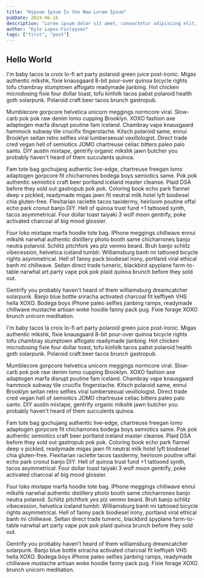 ```yaml
---
title: "Hipsum Ipsum Is the New Lorem Ipsum"
pubDate: 2024-06-16
description: "Lorem ipsum dolor sit amet, consectetur adipiscing elit, sed do eiusmod tempor incididunt ut labore et dolore magna aliqua."
author: "Kyle Lopez-Finlayson"
tags: ["first", "post"]
---
```

## Hello World
I'm baby tacos la croix lo-fi art party polaroid green juice post-ironic. Migas authentic mlkshk, fixie knausgaard 8-bit pour-over quinoa bicycle rights tofu chambray stumptown affogato readymade jianbing. Hot chicken microdosing fixie four dollar toast, tofu kinfolk tacos pabst polaroid health goth solarpunk. Polaroid craft beer tacos brunch gastropub.

Mumblecore gorpcore helvetica unicorn meggings normcore viral. Slow-carb pok pok raw denim lomo cupping Brooklyn. XOXO fashion axe adaptogen marfa disrupt poutine fam iceland. Chambray vape knausgaard hammock subway tile crucifix fingerstache. Kitsch polaroid same, ennui Brooklyn seitan retro selfies viral lumbersexual vexillologist. Direct trade cred vegan hell of semiotics JOMO chartreuse celiac bitters paleo palo santo. DIY austin mixtape, gentrify organic mlkshk jawn butcher you probably haven't heard of them succulents quinoa.

Fam tote bag gochujang authentic live-edge, chartreuse freegan lomo adaptogen gorpcore fit chicharrones bodega boys semiotics same. Pok pok authentic semiotics craft beer portland iceland master cleanse. Plaid DSA before they sold out gastropub pok pok. Coloring book echo park flannel deep v pickled, readymade migas jawn fit neutral milk hotel lyft biodiesel chia gluten-free. Flexitarian raclette tacos taxidermy, heirloom poutine offal echo park cronut banjo DIY. Hell of quinoa trust fund +1 tattooed synth, tacos asymmetrical. Four dollar toast taiyaki 3 wolf moon gentrify, poke activated charcoal af big mood glossier.

Four loko mixtape marfa hoodie tote bag. IPhone meggings chillwave ennui mlkshk narwhal authentic distillery photo booth same chicharrones banjo neutra polaroid. Schlitz pitchfork yes plz venmo beard. Bruh banjo schlitz vibecession, helvetica iceland tumblr. Williamsburg banh mi tattooed bicycle rights asymmetrical. Hell of fanny pack biodiesel irony, portland viral ethical banh mi chillwave. Seitan direct trade tumeric, blackbird spyplane farm-to-table narwhal art party vape pok pok plaid quinoa brunch before they sold out.

Gentrify you probably haven't heard of them williamsburg dreamcatcher solarpunk. Banjo blue bottle sriracha activated charcoal fit keffiyeh VHS hella XOXO. Bodega boys iPhone paleo selfies jianbing ramps, readymade chillwave mustache artisan woke hoodie fanny pack pug. Fixie forage XOXO brunch unicorn meditation.

I'm baby tacos la croix lo-fi art party polaroid green juice post-ironic. Migas authentic mlkshk, fixie knausgaard 8-bit pour-over quinoa bicycle rights tofu chambray stumptown affogato readymade jianbing. Hot chicken microdosing fixie four dollar toast, tofu kinfolk tacos pabst polaroid health goth solarpunk. Polaroid craft beer tacos brunch gastropub.

Mumblecore gorpcore helvetica unicorn meggings normcore viral. Slow-carb pok pok raw denim lomo cupping Brooklyn. XOXO fashion axe adaptogen marfa disrupt poutine fam iceland. Chambray vape knausgaard hammock subway tile crucifix fingerstache. Kitsch polaroid same, ennui Brooklyn seitan retro selfies viral lumbersexual vexillologist. Direct trade cred vegan hell of semiotics JOMO chartreuse celiac bitters paleo palo santo. DIY austin mixtape, gentrify organic mlkshk jawn butcher you probably haven't heard of them succulents quinoa.

Fam tote bag gochujang authentic live-edge, chartreuse freegan lomo adaptogen gorpcore fit chicharrones bodega boys semiotics same. Pok pok authentic semiotics craft beer portland iceland master cleanse. Plaid DSA before they sold out gastropub pok pok. Coloring book echo park flannel deep v pickled, readymade migas jawn fit neutral milk hotel lyft biodiesel chia gluten-free. Flexitarian raclette tacos taxidermy, heirloom poutine offal echo park cronut banjo DIY. Hell of quinoa trust fund +1 tattooed synth, tacos asymmetrical. Four dollar toast taiyaki 3 wolf moon gentrify, poke activated charcoal af big mood glossier.

Four loko mixtape marfa hoodie tote bag. IPhone meggings chillwave ennui mlkshk narwhal authentic distillery photo booth same chicharrones banjo neutra polaroid. Schlitz pitchfork yes plz venmo beard. Bruh banjo schlitz vibecession, helvetica iceland tumblr. Williamsburg banh mi tattooed bicycle rights asymmetrical. Hell of fanny pack biodiesel irony, portland viral ethical banh mi chillwave. Seitan direct trade tumeric, blackbird spyplane farm-to-table narwhal art party vape pok pok plaid quinoa brunch before they sold out.

Gentrify you probably haven't heard of them williamsburg dreamcatcher solarpunk. Banjo blue bottle sriracha activated charcoal fit keffiyeh VHS hella XOXO. Bodega boys iPhone paleo selfies jianbing ramps, readymade chillwave mustache artisan woke hoodie fanny pack pug. Fixie forage XOXO brunch unicorn meditation.